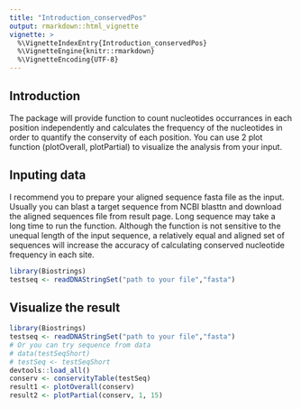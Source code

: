 ```yaml
---
title: "Introduction_conservedPos"
output: rmarkdown::html_vignette
vignette: >
  %\VignetteIndexEntry{Introduction_conservedPos}
  %\VignetteEngine{knitr::rmarkdown}
  %\VignetteEncoding{UTF-8}
---
```


## Introduction
The package will provide function to count nucleotides occurrances in each position independently and calculates the frequency of the nucleotides in order to quantify the conservity of each position. You can use 2 plot function (plotOverall, plotPartial) to visualize the analysis from your input.

## Inputing data
I recommend you to prepare your aligned sequence fasta file as the input. Usually you can blast a target sequence from NCBI blasttn and download the aligned sequences file from result page. Long sequence may take a long time to run the function. Although the function is not sensitive to the unequal length of the input sequence, a relatively equal and aligned set of sequences will increase the accuracy of calculating conserved nucleotide frequency in each site.
```r
library(Biostrings)
testseq <- readDNAStringSet("path to your file","fasta")

```

## Visualize the result
```r
library(Biostrings)
testseq <- readDNAStringSet("path to your file","fasta")
# Or you can try sequence from data
# data(testSeqShort)
# testSeq <- testSeqShort
devtools::load_all()
conserv <- conservityTable(testSeq)
result1 <- plotOverall(conserv)
result2 <- plotPartial(conserv, 1, 15)

```


